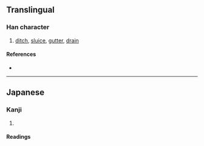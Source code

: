 {{also|瀆|渎}}
{{character info}}
==Translingual==
{{Han simplified forms|瀆|涜|渎|ex=y}}

===Han character===
{{Han char|rn=85|rad=水|as=07|sn=10|four=|canj=EGBU|ids=⿰氵売}}

# [[ditch]], [[sluice]], [[gutter]], [[drain]]

====References====
* {{Han ref|kx=0627.311|hdz=31619.021|uh=6D9C|ud=28060}}

----

==Japanese==
{{ja-kanji forms|涜|瀆|ex=y}}

===Kanji===
{{ja-kanji|grade=|rs=水07|kyu=瀆}}

# {{ja-ex shin|瀆|sort=水07}}

====Readings====
{{ja-readings
|goon=どく
|kanon=とく
|kun=みぞ-, けが-す, けが-れる
}}